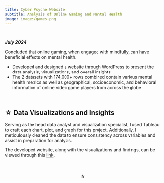 ```yaml
---
title: Cyber Psyche Website
subtitle: Analysis of Online Gaming and Mental Health
image: images/games.png
---
```

\

***July 2024***

Concluded that online gaming, when engaged with mindfully, can have beneficial effects on mental health.

- Developed and designed a website through WordPress to present the data analysis, visualizations, and overall insights
- The 2 datasets with 174,000+ rows combined contain various mental health metrics as well as geographical, socioeconomic, and behavioral information of online video game players from across the globe

\

## <span>&#9734;</span> Data Visualizations and Insights

Serving as the head data analyst and visualization specialist, I used Tableau to craft each chart, plot, and graph for this project. Additionally, I meticulously cleaned the data to ensure consistency across variables and assist in preparation for analysis.

The developed website, along with the visualizations and findings, can be viewed through this [link](https://cyber-psyche.humspace.ucla.edu/).

\

#### <span>&#9734;</span> {style="text-align: center;"}
